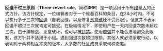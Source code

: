 '''回退不过三原则'''（'''Three-revert rule'''，简称'''3RR'''）是一项适用于所有[[Wikipedia:維基百科人|维基人]]的正式方针。该方针规定，一位编辑者对于一个维基百科的条目，在24小时内，不可以执行多于三次的[[Wikipedia:回退|回退]]（自我回退，以及修复[[Wikipedia:破坏|恶意破坏]]不受此限）。但这并不表示回退不超过三次就肯定可接受。在极端情况下，即使用户在一天内回退次数未超过三次，由于编辑战、恶意破坏，也可以被[[WP:FJ|封禁]]。使用[[Wikipedia:傀儡|傀儡]]并不能合法地避免此限制，该方针并不适用于小组。遇到回退次数超过限额，其他人就必须采取行动，以表明对于两种相互冲突的版本，大多数的社区成员采取何种态度。